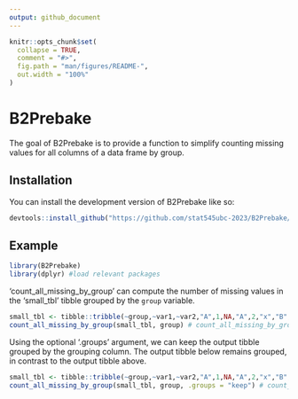 ```yaml
---
output: github_document
---
```


<!-- README.md is generated from README.Rmd. Please edit that file -->

```r
knitr::opts_chunk$set(
  collapse = TRUE,
  comment = "#>",
  fig.path = "man/figures/README-",
  out.width = "100%"
)
```

# B2Prebake

<!-- badges: start -->
<!-- badges: end -->

The goal of B2Prebake is to provide a function to simplify counting missing values for all columns of a data frame by group.

## Installation

You can install the development version of B2Prebake like so:

``` r
devtools::install_github("https://github.com/stat545ubc-2023/B2Prebake/tree/main", ref = "0.1.0")
```

## Example
```r
library(B2Prebake)
library(dplyr) #load relevant packages
```
'count_all_missing_by_group' can compute the number of missing values in the 'small_tbl' tibble grouped by the `group` variable.
```r
small_tbl <- tibble::tribble(~group,~var1,~var2,"A",1,NA,"A",2,"x","B",NA,"y","C",3,"z") # make example tibble
count_all_missing_by_group(small_tbl, group) # count_all_missing_by_group use example
```
Using the optional '.groups' argument, we can keep the output tibble grouped by the grouping column. The output tibble below remains grouped, in contrast to the output tibble above.
```r
small_tbl <- tibble::tribble(~group,~var1,~var2,"A",1,NA,"A",2,"x","B",NA,"y","C",3,"z") # make example tibble
count_all_missing_by_group(small_tbl, group, .groups = "keep") # count_all_missing_by_group with groups retained
```

